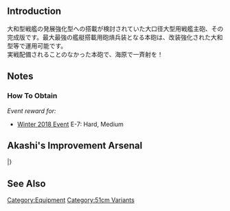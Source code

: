 {{EquipmentInfo|281}}

==Introduction==
大和型戦艦の発展強化型への搭載が検討されていた大口径大型用戦艦主砲、その完成版です。最大最強の艦艇搭載用砲熕兵装となる本砲は、改装強化された大和型等で運用可能です。<br>
実戦配備されることのなかった本砲で、海原で一斉射を！

==Notes==
<div class="mw-collapsible"><h3>How To Obtain</h3>
<div class="mw-collapsible-content">
''Event reward for:''
* [[Winter 2018 Event]] E-7: Hard, Medium

</div></div>

==Akashi's Improvement Arsenal==
{{AkashiWorkshop}}
{{AkashiWorkshopLine
|Name=51cm Twin Gun Mount
|ItemType=RedGunHeavy
|Fuel=100
|Ammo=700
|Steel=950
|Baux=200
|Mats0-5=20/25
|Mats6-9=25/50
|Mats10=-
|Screws0-5=7/8
|Screws6-9=10/13
|Screws10=-
|EquipConsume0-5=4x{{RedGunHeavy|41cm Twin Gun Mount}}
|EquipConsume6-9=4x{{RedGunHeavy|46cm Triple Gun Mount}}
|EquipConsume10=-
|Sun=✓
|Fri=✓
|Sat=✓
|2ndShip=[[Musashi#Second Upgrade|Musashi Kai Ni]]
}}
|}

==See Also==

{{Equipmentlist}}
[[Category:Equipment]]
[[Category:51cm Variants]]